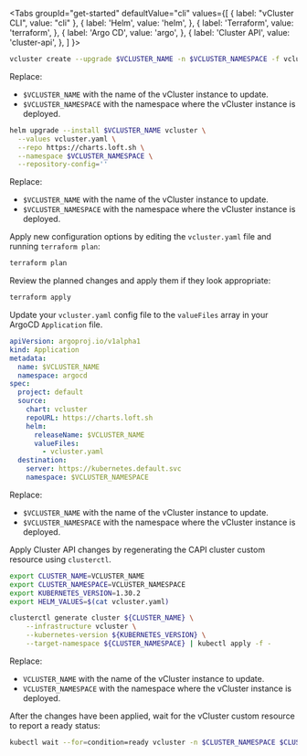 
<Tabs
  groupId="get-started"
  defaultValue="cli"
  values={[
	{ label: "vCluster CLI", value: "cli" },
    { label: 'Helm', value: 'helm', },
    { label: 'Terraform', value: 'terraform', },
    { label: 'Argo CD', value: 'argo', },
    { label: 'Cluster API', value: 'cluster-api', },
  ]
}>
<TabItem value="cli">

```bash
vcluster create --upgrade $VCLUSTER_NAME -n $VCLUSTER_NAMESPACE -f vcluster.yaml
```

Replace:

- `$VCLUSTER_NAME` with the name of the vCluster instance to update.
- `$VCLUSTER_NAMESPACE` with the namespace where the vCluster instance is deployed.

</TabItem>
<TabItem value="helm">

```bash
helm upgrade --install $VCLUSTER_NAME vcluster \
  --values vcluster.yaml \
  --repo https://charts.loft.sh \
  --namespace $VCLUSTER_NAMESPACE \
  --repository-config=''
```

Replace:

- `$VCLUSTER_NAME` with the name of the vCluster instance to update.
- `$VCLUSTER_NAMESPACE` with the namespace where the vCluster instance is deployed.

</TabItem>
<TabItem value="terraform">

Apply new configuration options by editing the `vcluster.yaml` file and running `terraform plan`:

```bash
terraform plan
```

Review the planned changes and apply them if they look appropriate:

```bash
terraform apply
```

</TabItem>
<TabItem value="argo">

Update your `vcluster.yaml` config file to the `valueFiles` array in your ArgoCD `Application` file.

```yaml
apiVersion: argoproj.io/v1alpha1
kind: Application
metadata:
  name: $VCLUSTER_NAME
  namespace: argocd
spec:
  project: default
  source:
    chart: vcluster
    repoURL: https://charts.loft.sh
    helm:
      releaseName: $VCLUSTER_NAME
      valueFiles:
        - vcluster.yaml
  destination:
    server: https://kubernetes.default.svc
    namespace: $VCLUSTER_NAMESPACE
```

Replace:

- `$VCLUSTER_NAME` with the name of the vCluster instance to update.
- `$VCLUSTER_NAMESPACE` with the namespace where the vCluster instance is deployed.

</TabItem>
<TabItem value="cluster-api">

Apply Cluster API changes by regenerating the CAPI cluster custom resource using `clusterctl`.

```bash
export CLUSTER_NAME=VCLUSTER_NAME
export CLUSTER_NAMESPACE=VCLUSTER_NAMESPACE
export KUBERNETES_VERSION=1.30.2
export HELM_VALUES=$(cat vcluster.yaml)

clusterctl generate cluster ${CLUSTER_NAME} \
    --infrastructure vcluster \
    --kubernetes-version ${KUBERNETES_VERSION} \
    --target-namespace ${CLUSTER_NAMESPACE} | kubectl apply -f -
```

Replace:

- `VCLUSTER_NAME` with the name of the vCluster instance to update.
- `VCLUSTER_NAMESPACE` with the namespace where the vCluster instance is deployed.

After the changes have been applied, wait for the vCluster custom resource to report a ready status:

```bash
kubectl wait --for=condition=ready vcluster -n $CLUSTER_NAMESPACE $CLUSTER_NAME --timeout=300s
```

</TabItem>
</Tabs>
